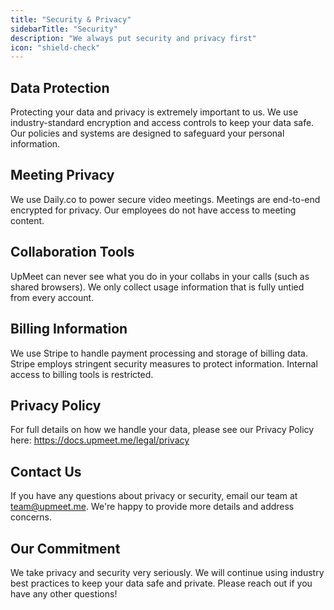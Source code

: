```yaml
---
title: "Security & Privacy"
sidebarTitle: "Security"
description: "We always put security and privacy first"
icon: "shield-check"
---
```


## Data Protection
Protecting your data and privacy is extremely important to us. We use industry-standard encryption and access controls to keep your data safe. Our policies and systems are designed to safeguard your personal information.

## Meeting Privacy
We use Daily.co to power secure video meetings. Meetings are end-to-end encrypted for privacy. Our employees do not have access to meeting content.

## Collaboration Tools
UpMeet can never see what you do in your collabs in your calls (such as shared browsers). We only collect usage information that is fully untied from every account.

## Billing Information  
We use Stripe to handle payment processing and storage of billing data. Stripe employs stringent security measures to protect information. Internal access to billing tools is restricted.

## Privacy Policy
For full details on how we handle your data, please see our Privacy Policy here: https://docs.upmeet.me/legal/privacy

## Contact Us
If you have any questions about privacy or security, email our team at team@upmeet.me. We're happy to provide more details and address concerns.

## Our Commitment
We take privacy and security very seriously. We will continue using industry best practices to keep your data safe and private. Please reach out if you have any other questions!
